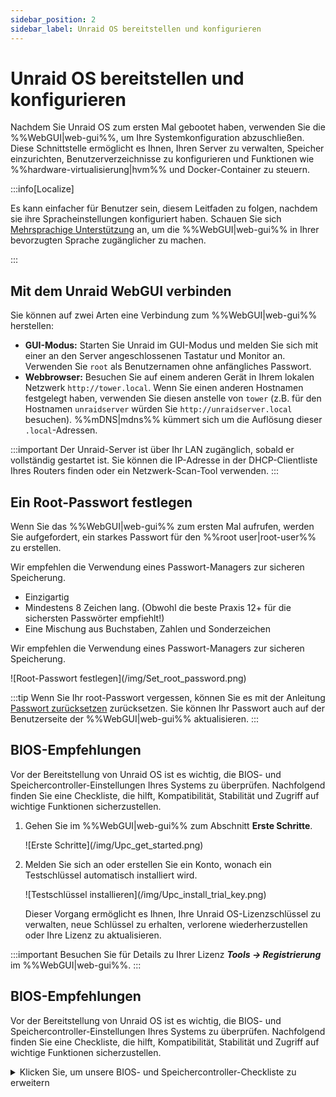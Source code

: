 ```yaml
---
sidebar_position: 2
sidebar_label: Unraid OS bereitstellen und konfigurieren
---
```


# Unraid OS bereitstellen und konfigurieren

Nachdem Sie Unraid OS zum ersten Mal gebootet haben, verwenden Sie die %%WebGUI|web-gui%%, um Ihre Systemkonfiguration abzuschließen. Diese Schnittstelle ermöglicht es Ihnen, Ihren Server zu verwalten, Speicher einzurichten, Benutzerverzeichnisse zu konfigurieren und Funktionen wie %%hardware-virtualisierung|hvm%% und Docker-Container zu steuern.

:::info\[Localize]

Es kann einfacher für Benutzer sein, diesem Leitfaden zu folgen, nachdem sie ihre Spracheinstellungen konfiguriert haben. Schauen Sie sich [Mehrsprachige Unterstützung](../../using-unraid-to/customize-your-experience/multi-language-support.mdx) an, um die %%WebGUI|web-gui%% in Ihrer bevorzugten Sprache zugänglicher zu machen.

:::

## Mit dem Unraid WebGUI verbinden

Sie können auf zwei Arten eine Verbindung zum %%WebGUI|web-gui%% herstellen:

- **GUI-Modus:** Starten Sie Unraid im GUI-Modus und melden Sie sich mit einer an den Server angeschlossenen Tastatur und Monitor an. Verwenden Sie `root` als Benutzernamen ohne anfängliches Passwort.
- **Webbrowser:** Besuchen Sie auf einem anderen Gerät in Ihrem lokalen Netzwerk `http://tower.local`. Wenn Sie einen anderen Hostnamen festgelegt haben, verwenden Sie diesen anstelle von `tower` (z.B. für den Hostnamen `unraidserver` würden Sie `http://unraidserver.local` besuchen). %%mDNS|mdns%% kümmert sich um die Auflösung dieser `.local`-Adressen.

:::important
Der Unraid-Server ist über Ihr LAN zugänglich, sobald er vollständig gestartet ist. Sie können die IP-Adresse in der DHCP-Clientliste Ihres Routers finden oder ein Netzwerk-Scan-Tool verwenden.
:::

## Ein Root-Passwort festlegen

Wenn Sie das %%WebGUI|web-gui%% zum ersten Mal aufrufen, werden Sie aufgefordert, ein starkes Passwort für den %%root user|root-user%% zu erstellen.

Wir empfehlen die Verwendung eines Passwort-Managers zur sicheren Speicherung.

- Einzigartig
- Mindestens 8 Zeichen lang. (Obwohl die beste Praxis 12+ für die sichersten Passwörter empfiehlt!)
- Eine Mischung aus Buchstaben, Zahlen und Sonderzeichen

Wir empfehlen die Verwendung eines Passwort-Managers zur sicheren Speicherung.

<div style={{ margin: 'auto', maxWidth: '300px'}}>
  ![Root-Passwort festlegen](/img/Set_root_password.png)
</div>

:::tip
Wenn Sie Ihr root-Passwort vergessen, können Sie es mit der Anleitung [Passwort zurücksetzen](../../system-administration/secure-your-server/user-management.mdx#reset-your-password) zurücksetzen. Sie können Ihr Passwort auch auf der Benutzerseite der %%WebGUI|web-gui%% aktualisieren.
:::

## BIOS-Empfehlungen

Vor der Bereitstellung von Unraid OS ist es wichtig, die BIOS- und Speichercontroller-Einstellungen Ihres Systems zu überprüfen. Nachfolgend finden Sie eine Checkliste, die hilft, Kompatibilität, Stabilität und Zugriff auf wichtige Funktionen sicherzustellen.

1. Gehen Sie im %%WebGUI|web-gui%% zum Abschnitt **Erste Schritte**.

   <div style={{ margin: 'auto', maxWidth: '500px'}}>
     ![Erste Schritte](/img/Upc_get_started.png)
   </div>

2. Melden Sie sich an oder erstellen Sie ein Konto, wonach ein Testschlüssel automatisch installiert wird.

   <div style={{ margin: 'auto', maxWidth: '500px'}}>
     ![Testschlüssel installieren](/img/Upc_install_trial_key.png)
   </div>

   Dieser Vorgang ermöglicht es Ihnen, Ihre Unraid OS-Lizenzschlüssel zu verwalten, neue Schlüssel zu erhalten, verlorene wiederherzustellen oder Ihre Lizenz zu aktualisieren.

:::important
Besuchen Sie für Details zu Ihrer Lizenz ***Tools → Registrierung*** im %%WebGUI|web-gui%%.
:::

## BIOS-Empfehlungen

Vor der Bereitstellung von Unraid OS ist es wichtig, die BIOS- und Speichercontroller-Einstellungen Ihres Systems zu überprüfen. Nachfolgend finden Sie eine Checkliste, die hilft, Kompatibilität, Stabilität und Zugriff auf wichtige Funktionen sicherzustellen.

<details>
  <summary>Klicken Sie, um unsere BIOS- und Speichercontroller-Checkliste zu erweitern</summary>

  Eine korrekte Konfiguration von BIOS und Speichercontroller ist entscheidend für eine stabile Bereitstellung von Unraid OS. Verwenden Sie diese Checkliste vor Ihrem ersten Start.

  ### Grundlegende Einstellungen

  ✅ Stellen Sie das USB-Flash-Laufwerk als primäres Boot-Gerät ein.\n✅ Konfigurieren Sie den Speichercontroller im **%%AHCI|ahci%%**-Modus mit SATA-Verbindungen.\n✅ Stellen Sie den Controller auf **%%HBA-Modus|hba-mode%%** (nicht **%%RAID|raid%%**).\n✅ Deaktivieren Sie **Secure Boot**, da dies von Unraid OS nicht unterstützt wird.

  ### Erweiterte Einstellungen

  ✅ Aktivieren Sie **%%hardware virtualization|hvm%%**-Funktionen (z. B. **%%Intel VT-x|intel-vt-x%%** oder **%%AMD-V|amd-v%%**) für **%%virtual machines (VMs)|vm%%**.\
  ✅ Aktivieren Sie **%%IOMMU|iommu%%**-Unterstützung (Intel VT-d oder AMD-Vi) für die Zuordnung von PCI-Geräten an VMs.

  ### Tipps zur Fehlerbehebung

  Wenn Unraid OS nicht startet, versuchen Sie:

  ✅ Passen Sie die Boot-Reihenfolge an: **Forced-FDD**, **USB-HDD**, **USB-ZIP**.\n✅ Deaktivieren Sie die USB 2.0/3.0-Unterstützung.\n✅ Schalten Sie alle Schnelles-Start-Funktionen um.\n✅ Schalten Sie die USB-Tastatur-Unterstützung um.

  Für weitere Hilfe besuchen Sie das [Allgemeine Support-Forum von Unraid](https://forums.unraid.net/).

  :::important
  Viele Mainboards beschränken die Auswahl der Boot-Geräte auf 12 Festplatten. Wenn Ihr USB-Flashlaufwerk als Festplatte erkannt wird, können Sie eventuell nicht davon starten, nachdem Sie 12 physische Festplatten installiert haben. Konfigurieren Sie das BIOS, um das Flashlaufwerk, soweit möglich, als Wechseldatenträger zu behandeln.

  Wenn Sie einen zusätzlichen HBA verwenden, können Sie möglicherweise die INT 13h-Unterstützung deaktivieren, um zu verhindern, dass dessen angeschlossene Laufwerke in der Liste der bootfähigen Geräte erscheinen, was hilft, innerhalb der Grenze von 12 Laufwerken zu bleiben.
  :::
</details>
